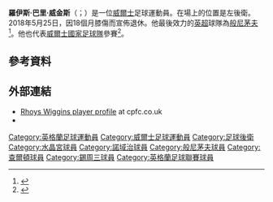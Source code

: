 {{Infobox football biography
| name        = 羅伊斯·威金斯<br/>Rhoys Wiggins
| image       = Rhoys Wiggins warming up for the away game at Bournemouth October 2014.png
| caption     = 
| fullname    = Rhoys Barrie Wiggins
| birth_date  = {{birth date and age|df=y|1987|11|4}}
| birth_place = [[英格蘭|英格蘭]][[倫敦|倫敦]][[阿克斯橋|阿克斯橋]]<ref>{{cite book|editor1-first=Glenda|editor1-last=Rollin|editor2-first=Jack|editor2-last=Rollin|title=Sky Sports Football Yearbook 2012–2013|year=2012|publisher=[[Headline_Publishing_Group|Headline]]|location=London|isbn=978-0-7553-6356-8|page=451|edition=43rd}}</ref>
| height      = {{height|ft=5|in=8}}
| position    = 左後衛
| currentclub = [[伯恩茅斯足球俱乐部|般尼茅夫]]
| clubnumber  = 29
| youthyears1 = | youthclubs1 = [[水晶宫足球俱乐部|水晶宫]]
| years1 = 2006–2009 | clubs1 = [[水晶宫足球俱乐部|水晶宫]] | caps1 = 1   | goals1 = 0
| years2 = 2008–2009 | clubs2 = → [[伯恩茅斯足球俱乐部|般尼茅夫]] | caps2 = 13  | goals2 = 0
| years3 = 2009–2010 | clubs3 = [[诺里奇城足球俱乐部|諾域治]] | caps3 = 0   | goals3 = 0
| years4 = 2010      | clubs4 = → [[伯恩茅斯足球俱乐部|般尼茅夫]] | caps4 = 19  | goals4 = 0
| years5 = 2010–2011 | clubs5 = [[伯恩茅斯足球俱乐部|般尼茅夫]] | caps5 = 35  | goals5 = 2
| years6 = 2011–2015 | clubs6 = [[查尔顿竞技足球俱乐部|查尔顿]]      | caps6 = 123 | goals6 = 1 
| years7 = 2015–2016 | clubs7 = [[谢周三足球俱乐部|錫周三]]  | caps7 = 6   | goals7 = 0
| years8 = 2016–2018     | clubs8 = [[伯恩茅斯足球俱乐部|般尼茅夫]] | caps8 = 0   | goals8 = 0
| years9 = 2016–2017 | clubs9 = → [[伯明翰足球會|伯明翰]] | caps9 = 2   | goals9 = 0
| nationalyears1 = 2004      | nationalteam1 = 威爾斯U17 | nationalcaps1 = 1  | nationalgoals1 = 0
| nationalyears2 = 2005–2006 | nationalteam2 = 威爾斯U19 | nationalcaps2 = 6  | nationalgoals2 = 0
| nationalyears3 = 2006–2008 | nationalteam3 = [[威爾斯21歲以下足球代表隊|威爾斯U21]] | nationalcaps3 = 10 | nationalgoals3 = 1
| club-update = 09:32, 3 January 2017 (UTC)
| nationalteam-update  = 
}}

'''羅伊斯·巴里·威金斯'''（{{lang-en|'''Rhoys Barrie Wiggins'''}}；{{bd|1987年|11月4日}}）是一位[[威爾士|威爾士]]足球運動員。在場上的位置是左後衛。2018年5月25日，因18個月膝傷而宣佈退休。他最後效力的[[英超|英超]]球隊為[[伯恩茅斯足球俱乐部|般尼茅夫]]<ref>{{citenews |language=en |url=http://www.bbc.com/sport/football/35465127 |title=Rhoys Wiggins joins Bournemouth from Sheffield Wednesday |work=''[[BBC_Sport|BBC Sport]]'' |date=2016-02-01 |accessdate=2016-02-11 |archive-date=2020-08-04 |archive-url=https://web.archive.org/web/20200804230758/https://www.bbc.com/sport/football/35465127 |dead-url=no }}</ref>。他也代表[[威爾士國家足球隊|威爾士國家足球隊]]參賽<ref>{{Cite web |url=http://www.bbc.co.uk/sport/0/football/29519081 |title=Wales call up Wiggins |access-date=2015-06-03 |archive-date=2015-01-12 |archive-url=https://web.archive.org/web/20150112073312/http://www.bbc.co.uk/sport/0/football/29519081 |dead-url=no }}</ref>。

==參考資料==
{{Reflist}}

==外部連結==
*[https://web.archive.org/web/20090706025357/http://www.cpfc.co.uk/page/ProfilesDetail/0%2C%2C10323~36845%2C00.html Rhoys Wiggins player profile] at cpfc.co.uk
*{{soccerbase|46667}}

{{DEFAULTSORT:Wiggins, Rhoys}}
[[Category:英格蘭足球運動員|Category:英格蘭足球運動員]]
[[Category:威爾士足球運動員|Category:威爾士足球運動員]]
[[Category:足球後衛|Category:足球後衛]]
[[Category:水晶宮球員|Category:水晶宮球員]]
[[Category:諾域治球員|Category:諾域治球員]]
[[Category:般尼茅夫球員|Category:般尼茅夫球員]]
[[Category:查爾頓球員|Category:查爾頓球員]]
[[Category:錫周三球員|Category:錫周三球員]]
[[Category:英格蘭足球聯賽球員|Category:英格蘭足球聯賽球員]]